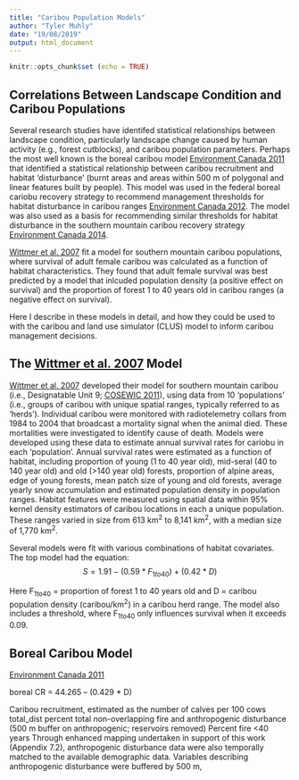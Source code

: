 ```yaml
---
title: "Caribou Population Models"
author: "Tyler Muhly"
date: "19/08/2019"
output: html_document
---
```


```r
knitr::opts_chunk$set (echo = TRUE)
```

## Correlations Between Landscape Condition and Caribou Populations
Several research studies have identifed statistical relationships between landscape condition, particularly landscape change caused by human activity (e.g., forest cutblocks), and caribou population parameters. Perhaps the most well known is the boreal caribou model [Environment Canada 2011](http://publications.gc.ca/site/eng/401605/publication.html) that identified a statistical relationship between caribou recruitment and habitat 'disturbance' (burnt areas and areas within 500 m of polygonal and linear features built by people). This model was used in the federal boreal cariobu recovery strategy to recommend management thresholds for habitat disturbance in caribou ranges [Environment Canada 2012](https://www.registrelep-sararegistry.gc.ca/virtual_sara/files/plans/rs_caribou_boreal_caribou_0912_e1.pdf). The model was also used as a basis for recommending similar thresholds for habitat disturbance in the southern mountain caribou recovery strategy [Environment Canada 2014](https://www.registrelep-sararegistry.gc.ca/virtual_sara/files/plans/rs_woodland_caribou_bois_s_mtn_pop_0114_e.pdf). 

[Wittmer et al. 2007](https://besjournals.onlinelibrary.wiley.com/doi/full/10.1111/j.1365-2656.2007.01220.x) fit a model for southern mountain caribou populations, where survival of adult female caribou was calculated as a function of habitat characteristics. They found that adult female survival was best predicted by a model that inlcuded population density (a positive effect on survival) and the proportion of forest 1 to 40 years old in caribou ranges (a negative effect on survival).

Here I describe in these models in detail, and how they could be used to with the caribou and land use simulator (CLUS) model to inform caribou management decisions.

## The [Wittmer et al. 2007](https://besjournals.onlinelibrary.wiley.com/doi/full/10.1111/j.1365-2656.2007.01220.x) Model
[Wittmer et al. 2007](https://besjournals.onlinelibrary.wiley.com/doi/full/10.1111/j.1365-2656.2007.01220.x) developed their model for southern mountain caribou (i.e., Designatable Unit 9; [COSEWIC 2011](https://www.canada.ca/content/dam/eccc/migration/cosewic-cosepac/4e5136bf-f3ef-4b7a-9a79-6d70ba15440f/cosewic_caribou_du_report_23dec2011.pdf)), using data from 10 'populations' (i.e., groups of caribou with unique spatial ranges, typically referred to as 'herds'). Individual caribou were monitored with radiotelemetry collars from 1984 to 2004 that broadcast a mortality signal when the animal died. These mortalities were investigated to identify cause of death. Models were developed using these data to estimate annual survival rates for cariobu in each 'population'. Annual survival rates were estimated as a function of habitat, including proportion of young (1 to 40 year old), mid-seral (40 to 140 year old) and old (>140 year old) forests, proportion of alpine areas, edge of young forests, mean patch size of young and old forests, average yearly snow accumulation and estimated population density in population ranges. Habitat features were measured using spatial data within 95% kernel density estimators of caribou locations in each a unique population. These ranges varied in size from 613 km^2^ to 8,141 km^2^, with a median size of 1,770 km^2^.   

Several models were fit with various combinations of habitat covariates. The top model had the equation: $$S = 1.91 - (0.59 * F_{1to40}) + (0.42 * D)$$ 

Here F~1to40~ = proportion of forest 1 to 40 years old and D = caribou population density (caribou/km^2^) in a caribou herd range. The model also includes a threshold, where F~1to40~ only influences survival when it exceeds 0.09.  







## Boreal Caribou Model

[Environment Canada 2011](http://publications.gc.ca/site/eng/401605/publication.html)

boreal 
CR = 44.265 – (0.429 * D)


Caribou recruitment, estimated as the number of calves per 100 cows 
total_dist percent total non-overlapping fire and anthropogenic disturbance (500 m buffer on anthropogenic; reservoirs removed) Percent fire <40 years 
 Through enhanced mapping undertaken in support of this work (Appendix 7.2), anthropogenic disturbance data were also temporally matched to the available demographic data. Variables describing anthropogenic disturbance were buffered by 500 m, 